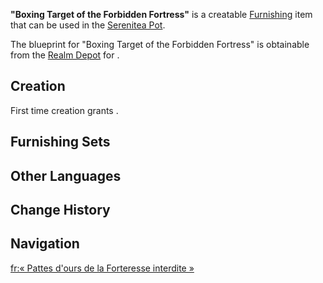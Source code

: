 {{Furnishing Infobox
|id             = 373181
|category       = Landscape
|subcategory    = Special Object
|quality        = 4
|adeptal_energy = 90
|load           = 65
|reduced_load   = 65
|description    = A special device that can be found throughout the Fortress of Meropide, used to relieve stress, improve one's physical constitution, and assist in combat practice. They say that this device has its origins in the boundless passion its designer had for combat &mdash; the catch being that more people in the Fortress preferred to use it as an outlet for their feelings than as a way of improving their fighting skills. Fortunately, the targets did not seem to take much damage despite being hit so many times. It certainly helped, of course, that their designer had made them exceedingly tough, with the awesome combat strength that they did not presently have but would surely possess in the future. The result of this was boxing targets sturdier than even some clockwork meka, that would be quite difficult to destroy &mdash; well, at least before you come to possess awesome combat skills, that is.
|blueprint      = Realm Depot
}}
'''"Boxing Target of the Forbidden Fortress"''' is a creatable [[Furnishing]] item that can be used in the [[Serenitea Pot]].

The blueprint for "Boxing Target of the Forbidden Fortress" is obtainable from the [[Realm Depot]] for {{Item|Realm Currency|24|x=240}}.

==Creation==
First time creation grants {{Item|Trust|24|x=90}}.
{{Recipe
|type = Creation
|time = 16h
|Iron Chunk = 4
|White Iron Chunk = 6
|Fabric = 2
|sort = Iron Chunk;White Iron Chunk;Fabric
}}

==Furnishing Sets==
{{Craft Usage|type=Furnishing Set}}

==Other Languages==
{{Other Languages
|en      = "Boxing Target of the Forbidden Fortress"
|zhs     = 「禁限之堡的拳靶」
|zhs_rm  = 
|zht     = 「禁限之堡的拳靶」
|zht_rm  = 
|zh_tl   = 
|ja      = 「禁戒の砦のミット」
|ja_rm   = "Kinkai no Toride no Mitto"{{Assumed}}
|ja_tl   = 
|ko      = 「제한된 요새의 격투 과녁」
|ko_rm   = 
|ko_tl   = 
|es      = Poste de boxeo del fuerte recluido
|es_tl   = Reclusive Fortress Boxing Post
|fr      = « Pattes d'ours de la Forteresse interdite »
|fr_tl   = "Focus Mitts of the Forbidden Fortress"
|fr_note = {{Fr|Pattes d'ours|lit=bear's paws|focus mitts}}
|ru      = «Боксёрская мишень в Запретной крепости»
|ru_tl   = 
|th      = "เป้าชกในป้อมปราการต้องห้าม"
|th_rm   = 
|th_tl   = 
|vi      = Hình Nộm Của Pháo Đài Ngăn Cấm
|vi_tl   = 
|de      = „Ziel in der verbotenen Festung“
|de_tl   = "Target in the Forbidden Fortress"
|id      = "Target Tinju Benteng Terlarang"
|id_tl   = "Boxing Target of the Forbidden Fortress"
|pt      = "Alvo de Boxe da Fortaleza Proibida"
|pt_tl   = "Boxing Target of the Prohibited Fortress"
|tr      = "Yasak Kalenin Dövüş Hedefi"
|tr_tl   = 
|it      = Bersaglio da boxe del Forte proibito
|it_tl   = Forbidden Fort Boxing Target
}}

==Change History==
{{Change History|4.3}}

==Navigation==
{{Furnishing Navbox|exterior}}

[[fr:« Pattes d'ours de la Forteresse interdite »]]